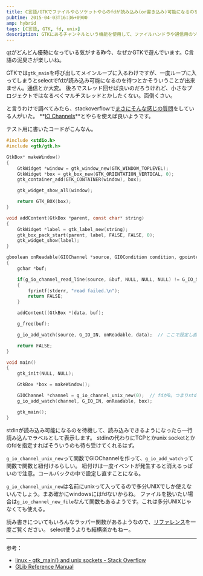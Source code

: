 ```yaml
---
title: C言語/GTKでファイルやらソケットやらのfdが読み込み(or書き込み)可能になるのを待ちたい。
pubtime: 2015-04-03T16:36+0900
amp: hybrid
tags: [C言語, GTK, fd, unix]
description: GTKにあるチャンネルという機能を使用して、ファイルハンドラや通信用のソケットなどのfdが読み書き可能になるのを待つためのC言語のコードを書いてみました。
---
```


qtがどんどん優勢になっている気がする昨今、なぜかGTKで遊んでいます。C言語の泥臭さが楽しいね。

GTKでは`gtk_main`を呼び出してメインループに入るわけですが、一度ループに入ってしまうとselectでfdが読み込み可能になるのを待つとかそういうことが出来ません。通信とか大変。
後ろでスレッド回せば良いのだろうけれど、小さなプロジェクトではなるべくマルチスレッドとかしたくない。面倒くさい。

と言うわけで調べてみたら、stackoverflowで[まさにそんな感じの質問](http://stackoverflow.com/questions/8826523/gtk-main-and-unix-sockets)をしている人がいた。
**[IO Channels](http://www.gtk.org/api/2.6/glib/glib-IO-Channels.html)**とやらを使えば良いようです。

テスト用に書いたコードがこんなん。
``` c
#include <stdio.h>
#include <gtk/gtk.h>

GtkBox* makeWindow()
{
    GtkWidget *window = gtk_window_new(GTK_WINDOW_TOPLEVEL);
    GtkWidget *box = gtk_box_new(GTK_ORIENTATION_VERTICAL, 0);
    gtk_container_add(GTK_CONTAINER(window), box);

    gtk_widget_show_all(window);

    return GTK_BOX(box);
}

void addContent(GtkBox *parent, const char* string)
{
    GtkWidget *label = gtk_label_new(string);
    gtk_box_pack_start(parent, label, FALSE, FALSE, 0);
    gtk_widget_show(label);
}

gboolean onReadable(GIOChannel *source, GIOCondition condition, gpointer data)
{
    gchar *buf;

    if(g_io_channel_read_line(source, &buf, NULL, NULL, NULL) != G_IO_STATUS_NORMAL)
    {
        fprintf(stderr, "read failed.\n");
        return FALSE;
    }

    addContent((GtkBox *)data, buf);

    g_free(buf);

    g_io_add_watch(source, G_IO_IN, onReadable, data);  // ここで設定し直さないと一度しか呼んでくれないっぽい。

    return FALSE;
}

void main()
{
    gtk_init(NULL, NULL);

    GtkBox *box = makeWindow();

    GIOChannel *channel = g_io_channel_unix_new(0);  // fdが0。つまりstdin。
    g_io_add_watch(channel, G_IO_IN, onReadable, box);

    gtk_main();
}
```
stdinが読み込み可能になるのを待機して、読み込みできるようになったら一行読み込んでラベルとして表示します。
stdinの代わりにTCPとかunix socketとかのfdを指定すればそういうのも待ち受けてくれるはず。

`g_io_channel_unix_new`って関数でGIOChannelを作って、`g_io_add_watch`って関数で関数と紐付けるらしい。
紐付けは一度イベントが発生すると消えるっぽいので注意。コールバックの中で設定し直すことになる。

`g_io_channel_unix_new`は名前にunixって入ってるので多分UNIXでしか使えないんでしょう。まあ確かにwindowsにはfdないからね。
ファイルを扱いたい場合は`g_io_channel_new_file`なんて関数もあるようです。これは多分UNIXじゃなくても使える。

読み書きについてもいろんなラッパー関数があるようなので、[リファレンス](http://www.gtk.org/api/2.6/glib/glib-IO-Channels.html)を一度ご覧ください。
select使うよりも結構楽かもねー。

---

参考：
- [linux - gtk\_main() and unix sockets - Stack Overflow](http://stackoverflow.com/questions/8826523/gtk-main-and-unix-sockets)
- [GLib Reference Manual](http://www.gtk.org/api/2.6/glib/glib-IO-Channels.html)
